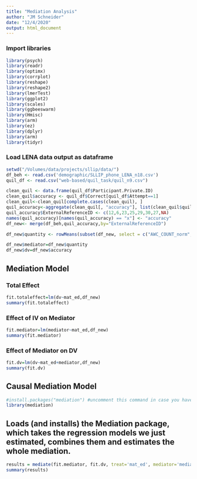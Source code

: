 ```yaml
---
title: "Mediation Analysis"
author: "JM Schneider"
date: "12/4/2020"
output: html_document
---
```

### Import libraries
```r
library(psych)
library(readr)
library(optimx)
library(corrplot)
library(reshape)
library(reshape2)
library(lmerTest)
library(ggplot2)
library(scales)
library(ggbeeswarm)
library(Hmisc)
library(arm)
library(ez)
library(dplyr)
library(arm)
library(tidyr)
```

### Load LENA data output as dataframe

```r
setwd("/Volumes/data/projects/sllip/data/")
df_beh <- read.csv('demographic/SLLIP_phone_LENA_n18.csv')
quil_df <- read.csv("web-based/quil_task/quil_n9.csv")
```

```r
clean_quil <- data.frame(quil_df$Participant.Private.ID)
clean_quil$accuracy <- quil_df$Correct[quil_df$Attempt==1]
clean_quil<-clean_quil[complete.cases(clean_quil), ]
quil_accuracy<-aggregate(clean_quil[, "accuracy"], list(clean_quil$quil_df.Participant.Private.ID), mean)
quil_accuracy$ExternalReferenceID <- c(12,6,23,25,29,30,27,NA)
names(quil_accuracy)[names(quil_accuracy) == "x"] <- "accuracy"
df_new<- merge(df_beh,quil_accuracy,by="ExternalReferenceID")
```

```r
df_new$quantity <- rowMeans(subset(df_new, select = c("AWC_COUNT_norm", "CV_COUNT_norm","CT_COUNT_norm")), na.rm = TRUE)

df_new$mediator=df_new$quantity
df_new$dv=df_new$accuracy
```

## Mediation Model
### Total Effect
```r
fit.totaleffect=lm(dv~mat_ed,df_new)
summary(fit.totaleffect)
```

### Effect of IV on Mediator
```r
fit.mediator=lm(mediator~mat_ed,df_new)
summary(fit.mediator)
```
### Effect of Mediator on DV 
```r
fit.dv=lm(dv~mat_ed+mediator,df_new)
summary(fit.dv)
```

## Causal Mediation Model
```r
#install.packages("mediation") #uncomment this command in case you haven't installed the mediation package yet.
library(mediation)
```
## Loads (and installs) the Mediation package, which takes the regression models we just estimated, combines them and estimates the whole mediation.
```r
results = mediate(fit.mediator, fit.dv, treat='mat_ed', mediator='mediator', boot=T)
summary(results)
```

